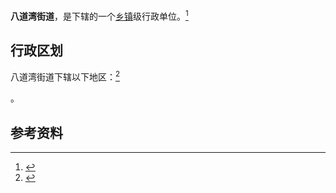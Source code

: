 {{中国乡级行政区|65/01/05/004/000}}

'''八道湾街道'''，是{{PRC admin/fullname|65/01/05/004/000|3}}下辖的一个[[乡镇|乡镇]]级行政单位。<ref>{{PRC admin/ref sgc|{{PRC admin/parent|65/01/05/004/000}}}}</ref>

== 行政区划 ==

八道湾街道下辖以下地区：<ref>{{PRC admin/ref sgc|65/01/05/004/000}}</ref>

{{PRC admin/children|65/01/05/004/000}}。

== 参考资料 ==

{{reflist}}

{{行政区划小作品}}
{{PRC admin/navcat|65/01/05/004/000}}